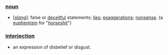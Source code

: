 ===[[noun]]===
*[''[[slang]]'']: false or [[deceitful]] statements; [[lie]]s; [[exaggerations]]; [[nonsense]]. (a [[euphemism]] for "''[[horseshit]]''")

===[[interjection]]===
*an expression of disbelief or disgust.
